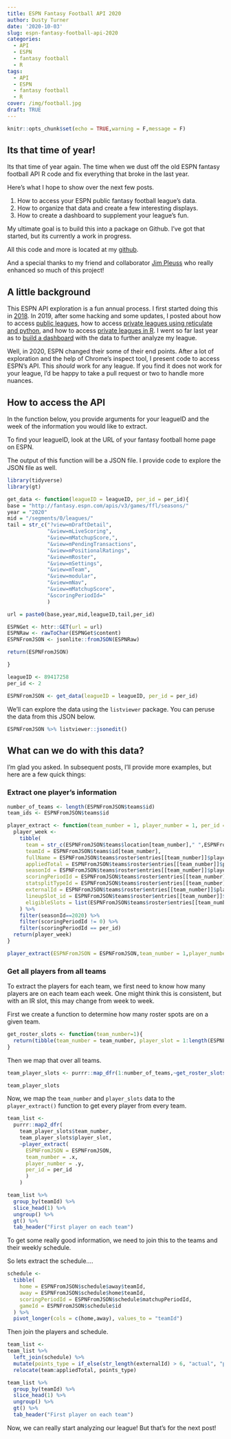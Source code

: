 ```yaml
---
title: ESPN Fantasy Football API 2020
author: Dusty Turner
date: '2020-10-03'
slug: espn-fantasy-football-api-2020
categories:
  - API
  - ESPN
  - fantasy football
  - R
tags:
  - API
  - ESPN
  - fantasy football
  - R
cover: /img/football.jpg
draft: TRUE
---
```


```r
knitr::opts_chunk$set(echo = TRUE,warning = F,message = F)
```

## Its that time of year!

Its that time of year again.  The time when we dust off the old ESPN fantasy football API R code and fix everything that broke in the last year.  

Here's what I hope to show over the next few posts.

1. How to access your ESPN public fantasy football league's data.
2. How to organize that data and create a few interesting displays.
3. How to create a dashboard to supplement your league's fun.

My ultimate goal is to build this into a package on Github.  I've got that started, but its currently a work in progress.  

All this code and more is located at my [github](https://github.com/dusty-turner/fantasyfootball2020).

And a special thanks to my friend and collaborator [Jim Pleuss](https://www.linkedin.com/in/jim-pleuss-0a10bb81/) who really enhanced so much of this project!

## A little background

This ESPN API exploration is a fun annual process.  I first started doing this in [2018](https://www.dustysturner.com/post/espn-yahoo-api-navigation/).  In 2019, after some hacking and some updates, I posted about how to access [public leagues](https://www.dustysturner.com/post/espn-fantasy-football-v3-api-an-r-solution/), how to access [private leagues using reticulate and python](https://www.dustysturner.com/post/espn-fantasy-football-v3-api-for-private-leagues-python-through-r/), and how to access [private leagues in R](https://www.dustysturner.com/post/espn-fantasy-football-v3-api-for-private-leagues-an-r-solution-finally/).  I went so far last year as to [build a dashboard](https://www.dustysturner.com/post/fantasy-football-2019-analysis/) with the data to further analyze my league.

Well, in 2020, ESPN changed their some of their end points.  After a lot of exploration and the help of Chrome's inspect tool, I present code to access ESPN's API.  This *should* work for any league.  If you find it does not work for your league, I'd be happy to take a pull request or two to handle more nuances.

## How to access the API

In the function below, you provide arguments for your leagueID and the week of the information you would like to extract.

To find your leagueID, look at the URL of your fantasy football home page on ESPN.

The output of this function will be a JSON file.  I provide code to explore the JSON file as well.  

```r
library(tidyverse)
library(gt)

get_data <- function(leagueID = leagueID, per_id = per_id){
base = "http://fantasy.espn.com/apis/v3/games/ffl/seasons/"
year = "2020"
mid = "/segments/0/leagues/"
tail = str_c("?view=mDraftDetail",
             "&view=mLiveScoring",
             "&view=mMatchupScore,",
             "&view=mPendingTransactions",
             "&view=mPositionalRatings",
             "&view=mRoster",
             "&view=mSettings",
             "&view=mTeam",
             "&view=modular",
             "&view=mNav",
             "&view=mMatchupScore",
             "&scoringPeriodId="
             )

url = paste0(base,year,mid,leagueID,tail,per_id)

ESPNGet <- httr::GET(url = url)
ESPNRaw <- rawToChar(ESPNGet$content)
ESPNFromJSON <- jsonlite::fromJSON(ESPNRaw)

return(ESPNFromJSON)

}

leagueID <- 89417258
per_id <- 2

ESPNFromJSON <- get_data(leagueID = leagueID, per_id = per_id)
```

We'll can explore the data using the `listviewer` package. You can peruse the data from this JSON below.

```r
ESPNFromJSON %>% listviewer::jsonedit()
```

## What can we do with this data?

I'm glad you asked.  In subsequent posts, I'll provide more examples, but here are a few quick things:

### Extract one player's information

```r

number_of_teams <- length(ESPNFromJSON$teams$id)
team_ids <- ESPNFromJSON$teams$id

player_extract <- function(team_number = 1, player_number = 1, per_id = per_id, ESPNFromJSON = ESPNFromJSON){
  player_week <-
    tibble(
      team = str_c(ESPNFromJSON$teams$location[team_number]," ",ESPNFromJSON$teams$nickname[team_number]),
      teamId = ESPNFromJSON$teams$id[team_number],
      fullName = ESPNFromJSON$teams$roster$entries[[team_number]]$playerPoolEntry$player$fullName[player_number],
      appliedTotal = ESPNFromJSON$teams$roster$entries[[team_number]]$playerPoolEntry$player$stats[[player_number]]$appliedTotal,
      seasonId = ESPNFromJSON$teams$roster$entries[[team_number]]$playerPoolEntry$player$stats[[player_number]]$seasonId,
      scoringPeriodId = ESPNFromJSON$teams$roster$entries[[team_number]]$playerPoolEntry$player$stats[[player_number]]$scoringPeriodId,
      statsplitTypeId = ESPNFromJSON$teams$roster$entries[[team_number]]$playerPoolEntry$player$stats[[player_number]]$statSplitTypeId,
      externalId = ESPNFromJSON$teams$roster$entries[[team_number]]$playerPoolEntry$player$stats[[player_number]]$externalId,
      lineupSlot_id = ESPNFromJSON$teams$roster$entries[[team_number]]$lineupSlotId[player_number],
      eligibleSlots = list(ESPNFromJSON$teams$roster$entries[[team_number]]$playerPoolEntry$player$eligibleSlots[[player_number]])
    ) %>%
    filter(seasonId==2020) %>%
    filter(scoringPeriodId != 0) %>%
    filter(scoringPeriodId == per_id)
  return(player_week)
}

player_extract(ESPNFromJSON = ESPNFromJSON,team_number = 1,player_number = 1,per_id = per_id) %>% gt()
```

### Get all players from all teams

To extract the players for each team, we first need to know how many players are on each team each week.  One might think this is consistent, but with an IR slot, this may change from week to week.

First we create a function to determine how many roster spots are on a given team.

```r
get_roster_slots <- function(team_number=1){
  return(tibble(team_number = team_number, player_slot = 1:length(ESPNFromJSON$teams$roster$entries[[team_number]]$playerPoolEntry$player$stats)))
}
```

Then we map that over all teams.

```r
team_player_slots <- purrr::map_dfr(1:number_of_teams,~get_roster_slots(team_number = .x))

team_player_slots
```

Now, we map the `team_number` and `player_slots` data to the `player_extract()` function to get every player from every team. 

```r
team_list <- 
  purrr::map2_dfr(
    team_player_slots$team_number,
    team_player_slots$player_slot, 
    ~player_extract(
      ESPNFromJSON = ESPNFromJSON,
      team_number = .x,
      player_number = .y, 
      per_id = per_id
      )
    )

team_list %>% 
  group_by(teamId) %>% 
  slice_head(1) %>% 
  ungroup() %>% 
  gt() %>% 
  tab_header("First player on each team")
```

To get some really good information, we need to join this to the teams and their weekly schedule.

So lets extract the schedule....

```r
schedule <-
  tibble(
    home = ESPNFromJSON$schedule$away$teamId,
    away = ESPNFromJSON$schedule$home$teamId,
    scoringPeriodId = ESPNFromJSON$schedule$matchupPeriodId,
    gameId = ESPNFromJSON$schedule$id
  ) %>%
  pivot_longer(cols = c(home,away), values_to = "teamId")
```

Then join the players and schedule.

```r
team_list <-
team_list %>% 
  left_join(schedule) %>%
  mutate(points_type = if_else(str_length(externalId) > 6, "actual", "projected")) %>%
  relocate(team:appliedTotal, points_type)

team_list %>% 
  group_by(teamId) %>% 
  slice_head(1) %>% 
  ungroup() %>% 
  gt() %>% 
  tab_header("First player on each team")
```

Now, we can really start analyzing our league!  But that's for the next post!